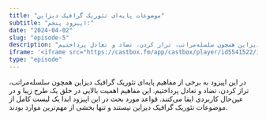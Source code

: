 ```yaml
---
title: "موضوعات پایه‌ای تئوریک گرافیک دیزاین"
subtitle: "اپیزود پنجم:"
date: "2024-04-02"
slug: "episode-5"
description: "در این اپیزود به برخی از مفاهیم پایه‌ای تئوریک گرافیک دیزاین همچون سلسله‌مراتب، تراز کردن، تضاد و تعادل پرداختیم."
iframe: '<iframe src="https://castbox.fm/app/castbox/player/id5541522/id688229593?v=8.22.11&autoplay=0&hide_list=1" frameborder="0" width="100%" height="200"></iframe>'
type: "episode"
---
```


در این اپیزود به برخی از مفاهیم پایه‌ای تئوریک گرافیک دیزاین همچون سلسله‌مراتب، تراز کردن، تضاد و تعادل پرداختیم.
این مفاهیم اهمیت بالایی در خلق یک طرح زیبا و در عین‌حال کاربردی ایفا می‌کنند. قواعد مورد بحث در این اپیزود ابدا یک لیست کامل از موضوعات تئوریک گرافیک دیزاین نیستند و تنها بخشی از مهم‌ترین موارد بودند.